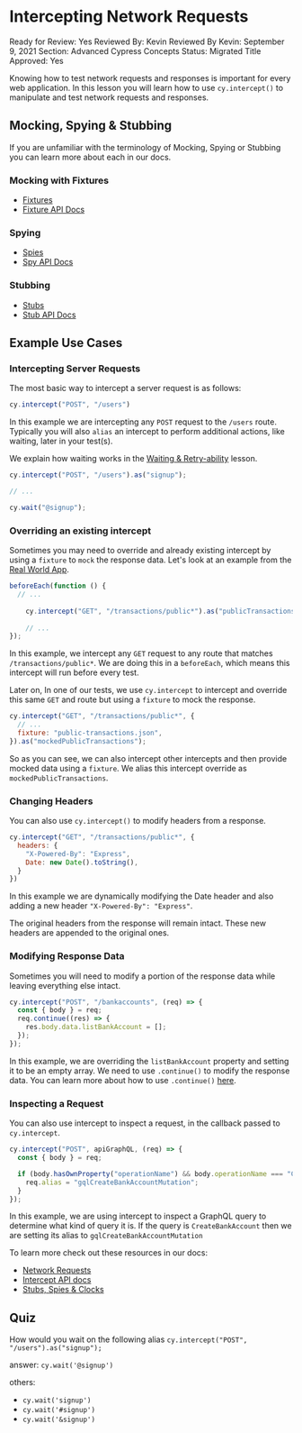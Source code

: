 # Intercepting Network Requests

Ready for Review: Yes
Reviewed By: Kevin
Reviewed By Kevin: September 9, 2021
Section: Advanced Cypress Concepts
Status: Migrated
Title Approved: Yes

Knowing how to test network requests and responses is important for every web application. In this lesson you will learn how to use `cy.intercept()` to manipulate and test network requests and responses.

## Mocking, Spying & Stubbing

If you are unfamiliar with the terminology of Mocking, Spying or Stubbing you can learn more about each in our docs. 

### Mocking with Fixtures

- [Fixtures](https://docs.cypress.io/guides/guides/network-requests#Fixtures)
- [Fixture API Docs](https://docs.cypress.io/api/commands/fixture)

### Spying

- [Spies](https://docs.cypress.io/guides/guides/stubs-spies-and-clocks#Spies)
- [Spy API Docs](https://docs.cypress.io/api/commands/spy)

### Stubbing

- [Stubs](https://docs.cypress.io/guides/guides/stubs-spies-and-clocks#Stubs)
- [Stub API Docs](https://docs.cypress.io/api/commands/stub)

## Example Use Cases

### Intercepting Server Requests

The most basic way to intercept a server request is as follows:

```jsx
cy.intercept("POST", "/users")
```

In this example we are intercepting any `POST` request to the `/users` route. Typically you will also `alias` an intercept to perform additional actions, like waiting, later in your test(s). 

We explain how waiting works in the [Waiting & Retry-ability](Waiting%20&%20Retry-ability%20654782dcf1c34be28e8e245ff28a5776.md) lesson.

```jsx
cy.intercept("POST", "/users").as("signup");

// ...

cy.wait("@signup");
```

### Overriding an existing intercept

Sometimes you may need to override and already existing intercept by using a `fixture` to `mock` the response data. Let's look at an example from the [Real World App](https://github.com/cypress-io/cypress-realworld-app/blob/develop/cypress/tests/ui/transaction-feeds.spec.ts).

```jsx
beforeEach(function () {
  // ...
    
	cy.intercept("GET", "/transactions/public*").as("publicTransactions");
    
	// ...
});
```

In this example, we intercept any `GET` request to any route that matches `/transactions/public*`. We are doing this in a `beforeEach`, which means this intercept will run before every test. 

Later on, In one of our tests, we use `cy.intercept` to intercept and override this same `GET` and route but using a `fixture` to mock the response.

```jsx
cy.intercept("GET", "/transactions/public*", {
  // ...
  fixture: "public-transactions.json",
}).as("mockedPublicTransactions");
```

So as you can see, we can also intercept other intercepts and then provide mocked data using a `fixture`. We alias this intercept override as `mockedPublicTransactions`.

### Changing Headers

You can also use `cy.intercept()` to modify headers from a response. 

```jsx
cy.intercept("GET", "/transactions/public*", {
  headers: {
    "X-Powered-By": "Express",
    Date: new Date().toString(),
  }
})
```

In this example we are dynamically modifying the Date header and also adding a new header `"X-Powered-By": "Express"`. 

The original headers from the response will remain intact. These new headers are appended to the original ones.

### Modifying Response Data

Sometimes you will need to modify a portion of the response data while leaving everything else intact. 

```jsx
cy.intercept("POST", "/bankaccounts", (req) => {
  const { body } = req;
  req.continue((res) => {
    res.body.data.listBankAccount = [];
  });
});
```

In this example, we are overriding the `listBankAccount` property and setting it to be an empty array. We need to use `.continue()` to modify the response data. You can learn more about how to use `.continue()` [here](https://docs.cypress.io/api/commands/intercept#Controlling-the-outbound-request-with-req-continue).

### Inspecting a Request

You can also use intercept to inspect a request, in the callback passed to `cy.intercept`.

```jsx
cy.intercept("POST", apiGraphQL, (req) => {
  const { body } = req;

  if (body.hasOwnProperty("operationName") && body.operationName === "CreateBankAccount") {
    req.alias = "gqlCreateBankAccountMutation";
  }
});
```

In this example, we are using intercept to inspect a GraphQL query to determine what kind of query it is. If the query is `CreateBankAccount` then we are setting its alias to `gqlCreateBankAccountMutation`

To learn more check out these resources in our docs:

- [Network Requests](https://docs.cypress.io/guides/guides/network-requests)
- [Intercept API docs](https://docs.cypress.io/api/commands/intercept)
- [Stubs, Spies & Clocks](https://docs.cypress.io/guides/guides/stubs-spies-and-clocks)

## Quiz

How would you wait on the following alias `cy.intercept("POST", "/users").as("signup");`

answer: `cy.wait('@signup')`

others:

- `cy.wait('signup')`
- `cy.wait('#signup')`
- `cy.wait('&signup')`